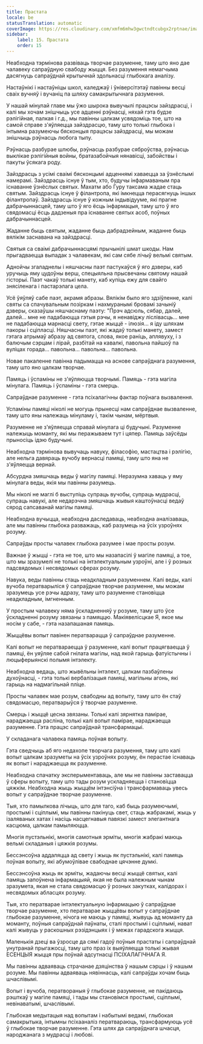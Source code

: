 ```yaml
---
title: Прастата
locale: be
statusTranslation: automatic
coverImage: https://res.cloudinary.com/xmfm6mhw3gwctndtcubgx2rptnae/image/upload/v1740337243/small_cover_educacion_fundamental_a051170f1c.webp
sidebar:
    label: 15. Прастата
    order: 15
---
```

Неабходна тэрмінова развіваць творчае разуменне, таму што яно дае чалавеку сапраўдную свабоду жыцця. Без разумення немагчыма дасягнуць сапраўднай крытычнай здольнасці глыбокага аналізу.

Настаўнікі і настаўніцы школ, каледжаў і ўніверсітэтаў павінны весці сваіх вучняў і вучаніц па шляху самакрытычнага разумення.

У нашай мінулай главе мы ўжо шырока вывучылі працэсы зайздрасці, і калі мы хочам знішчыць усе адценні рэўнасці, няхай гэта будзе рэлігійная, палкая і г.д., мы павінны цалкам усвядоміць тое, што на самой справе з'яўляецца зайздрасцю, таму што толькі глыбока і інтымна разумеючы бясконцыя працэсы зайздрасці, мы можам знішчыць рэўнасць любога тыпу.

Рэўнасць разбурае шлюбы, рэўнасць разбурае сяброўства, рэўнасць выклікае рэлігійныя войны, братазабойчыя нянавісці, забойствы і пакуты ўсякага роду.

Зайздрасць з усімі сваімі бясконцымі адценнямі хаваецца за ўзнёслымі намерамі. Зайздрасць існуе ў тым, хто, будучы інфармаваным пра існаванне ўзнёслых святых. Махатм або Гуру таксама жадае стаць святым. Зайздрасць існуе ў філантропа, які імкнецца перасягнуць іншых філантропаў. Зайздрасць існуе ў кожным індывідууме, які прагне дабрачыннасцей, таму што ў яго ёсць інфармацыя, таму што ў яго свядомасці ёсць дадзеныя пра існаванне святых асоб, поўных дабрачыннасцей.

Жаданне быць святым, жаданне быць дабрадзейным, жаданне быць вялікім заснавана на зайздрасці.

Святыя са сваімі дабрачыннасцямі прычынілі шмат шкоды. Нам прыгадваецца выпадак з чалавекам, які сам сябе лічыў вельмі святым.

Аднойчы згаладнелы і няшчасны паэт пастукаўся ў яго дзверы, каб уручыць яму цудоўны верш, спецыяльна прысвечаны святому нашай гісторыі. Паэт чакаў толькі манету, каб купіць ежу для свайго знясіленага і пастарэлага цела.

Усё ўяўляў сабе паэт, акрамя абразы. Вялікім было яго здзіўленне, калі святы са спачувальным позіркам і нахмуранымі бровамі зачыніў дзверы, сказаўшы няшчаснаму паэту: "Прэч адсюль, сябар, далей, далей... мне не падабаюцца гэтыя рэчы, я ненавіджу ліслівасць... мне не падабаюцца марнасці свету, гэтае жыццё - ілюзія... я іду шляхам пакоры і сціпласці. Няшчасны паэт, які жадаў толькі манету, замест гэтага атрымаў абразу ад святога, слова, якое раніць, аплявуху, і з балючым сэрцам і лірай, разбітай на кавалкі, павольна пайшоў па вуліцах горада... павольна... павольна... павольна.

Новае пакаленне павінна падымацца на аснове сапраўднага разумення, таму што яно цалкам творчае.

Памяць і ўспаміны не з'яўляюцца творчымі. Памяць - гэта магіла мінулага. Памяць і ўспаміны - гэта смерць.

Сапраўднае разуменне - гэта псіхалагічны фактар поўнага вызвалення.

Успаміны памяці ніколі не могуць прынесці нам сапраўднае вызваленне, таму што яны належаць мінуламу і, такім чынам, мёртвыя.

Разуменне не з'яўляецца справай мінулага ці будучыні. Разуменне належыць моманту, які мы перажываем тут і цяпер. Памяць заўсёды прыносіць ідэю будучыні.

Неабходна тэрмінова вывучаць навуку, філасофію, мастацтва і рэлігію, але нельга давяраць вучобу вернасці памяці, таму што яна не з'яўляецца вернай.

Абсурдна змяшчаць веды ў магілу памяці. Неразумна хаваць у яму мінулага веды, якія мы павінны разумець.

Мы ніколі не маглі б выступіць супраць вучобы, супраць мудрасці, супраць навукі, але недарэчна змяшчаць жывыя каштоўнасці ведаў сярод сапсаванай магілы памяці.

Неабходна вучыцца, неабходна даследаваць, неабходна аналізаваць, але мы павінны глыбока разважаць, каб разумець на ўсіх узроўнях розуму.

Сапраўды просты чалавек глыбока разумее і мае просты розум.

Важнае ў жыцці - гэта не тое, што мы назапасілі ў магіле памяці, а тое, што мы зразумелі не толькі на інтэлектуальным узроўні, але і ў розных падсвядомых і несвядомых сферах розуму.

Навука, веды павінны стаць неадкладным разуменнем. Калі веды, калі вучоба ператварыліся ў сапраўднае творчае разуменне, мы можам зразумець усе рэчы адразу, таму што разуменне становіцца неадкладным, імгненным.

У простым чалавеку няма ўскладненняў у розуме, таму што ўсе ўскладненні розуму звязаны з памяццю. Макіявелісцкае Я, якое мы носім у сабе, - гэта назапашаная памяць.

Жыццёвы вопыт павінен ператварацца ў сапраўднае разуменне.

Калі вопыт не ператвараецца ў разуменне, калі вопыт працягваецца ў памяці, ён уяўляе сабой гнілата магілы, над якой гарыць фатуістычны і люцыферыянскі полымя інтэлекту.

Неабходна ведаць, што жывёльны інтэлект, цалкам пазбаўлены духоўнасці, - гэта толькі вербалізацыя памяці, магільны агонь, які гарыць на надмагільнай пліце.

Просты чалавек мае розум, свабодны ад вопыту, таму што ён стаў свядомасцю, ператварыўся ў творчае разуменне.

Смерць і жыццё цесна звязаны. Толькі калі зярнятка памірае, нараджаецца расліна, толькі калі вопыт памірае, нараджаецца разуменне. Гэта працэс сапраўднай трансфармацыі.

У складанага чалавека памяць поўная вопыту.

Гэта сведчыць аб яго недахопе творчага разумення, таму што калі вопыт цалкам зразуметы на ўсіх узроўнях розуму, ён перастае існаваць як вопыт і нараджаецца як разуменне.

Неабходна спачатку эксперыментаваць, але мы не павінны заставацца ў сферы вопыту, таму што тады розум ускладняецца і становіцца цяжкім. Неабходна жыць жыццём інтэнсіўна і трансфармаваць увесь вопыт у сапраўднае творчае разуменне.

Тыя, хто памылкова лічыць, што для таго, каб быць разумеючымі, простымі і сціплымі, мы павінны пакінуць свет, стаць жабракамі, жыць у ізаляваных хатах і насіць насцегнавыя павязкі замест элегантнага касцюма, цалкам памыляюцца.

Многія пустэльнікі, многія самотныя эрміты, многія жабракі маюць вельмі складаныя і цяжкія розумы.

Бессэнсоўна аддаляцца ад свету і жыць як пустэльнікі, калі памяць поўная вопыту, які абумоўлівае свабоднае цячэнне думкі.

Бессэнсоўна жыць як эрміты, жадаючы весці жыццё святых, калі памяць запоўнена інфармацыяй, якая не была належным чынам зразумета, якая не стала свядомасцю ў розных закутках, калідорах і несвядомых абласцях розуму.

Тыя, хто ператварае інтэлектуальную інфармацыю ў сапраўднае творчае разуменне, хто ператварае жыццёвы вопыт у сапраўднае глыбокае разуменне, нічога не маюць у памяці, жывуць ад моманту да моманту, поўныя сапраўднай паўнаты, сталі простымі і сціплымі, нават калі жывуць у раскошных рэзідэнцыях і ў межах гарадскога жыцця.

Маленькія дзеці ва ўзросце да сямі гадоў поўныя прастаты і сапраўднай унутранай прыгажосці, таму што праз іх выяўляецца толькі жывая ЕСЕНЦЫЯ жыцця пры поўнай адсутнасці ПСІХАЛАГІЧНАГА Я.

Мы павінны адваяваць страчанае дзяцінства ў нашым сэрцы і ў нашым розуме. Мы павінны адваяваць нявіннасць, калі сапраўды хочам быць шчаслівымі.

Вопыт і вучоба, ператвораныя ў глыбокае разуменне, не пакідаюць рэшткаў у магіле памяці, і тады мы становімся простымі, сціплымі, невінаватымі, шчаслівымі.

Глыбокая медытацыя над вопытам і набытымі ведамі, глыбокая самакрытыка, інтымны псіхааналіз ператвараюць, трансфармуюць усё ў глыбокае творчае разуменне. Гэта шлях да сапраўднага шчасця, народжанага з мудрасці і любові.


